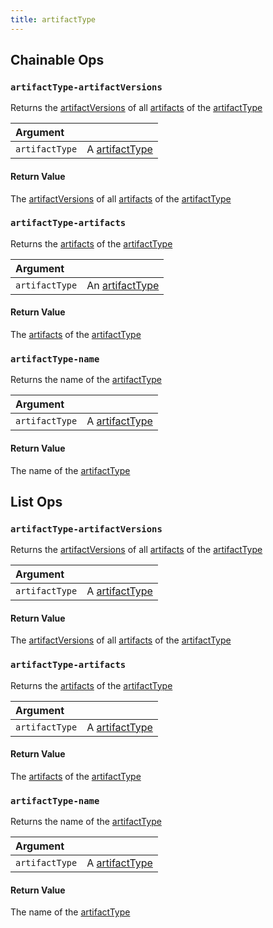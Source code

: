 ---
title: artifactType
---
## Chainable Ops
<h3 id="artifactType-artifactVersions"><code>artifactType-artifactVersions</code></h3>

Returns the [artifactVersions]( artifact-version.md) of all [artifacts]( artifact.md) of the [artifactType]( artifact-type.md)

| Argument |  |
| :--- | :--- |
| `artifactType` | A [artifactType]( artifact-type.md) |

#### Return Value
The [artifactVersions](artifact-version.md) of all [artifacts](artifact.md) of the [artifactType](artifact-type.md)

<h3 id="artifactType-artifacts"><code>artifactType-artifacts</code></h3>

Returns the [artifacts]( artifact.md) of the [artifactType](artifact-type.md)

| Argument |  |
| :--- | :--- |
| `artifactType` | An [artifactType](artifact-type.md) |

#### Return Value
The [artifacts]( artifact.md) of the [artifactType](artifact-type.md)

<h3 id="artifactType-name"><code>artifactType-name</code></h3>

Returns the name of the [artifactType](artifact-type.md)

| Argument |  |
| :--- | :--- |
| `artifactType` | A [artifactType]( artifact-type.md) |

#### Return Value
The name of the [artifactType]( artifact-type.md)


## List Ops
<h3 id="artifactType-artifactVersions"><code>artifactType-artifactVersions</code></h3>

Returns the [artifactVersions]( artifact-version.md) of all [artifacts]( artifact.md) of the [artifactType]( artifact-type.md)

| Argument |  |
| :--- | :--- |
| `artifactType` | A [artifactType]( artifact-type.md) |

#### Return Value
The [artifactVersions]( artifact-version.md) of all [artifacts]( artifact.md) of the [artifactType]( artifact-type.md)

<h3 id="artifactType-artifacts"><code>artifactType-artifacts</code></h3>

Returns the [artifacts]( artifact.md) of the [artifactType]( artifact-type.md)

| Argument |  |
| :--- | :--- |
| `artifactType` | A [artifactType]( artifact-type.md) |

#### Return Value
The [artifacts]( artifact.md) of the [artifactType]( artifact-type.md)

<h3 id="artifactType-name"><code>artifactType-name</code></h3>

Returns the name of the [artifactType]( artifact-type.md)

| Argument |  |
| :--- | :--- |
| `artifactType` | A [artifactType]( artifact-type.md) |

#### Return Value
The name of the [artifactType]( artifact-type.md)

